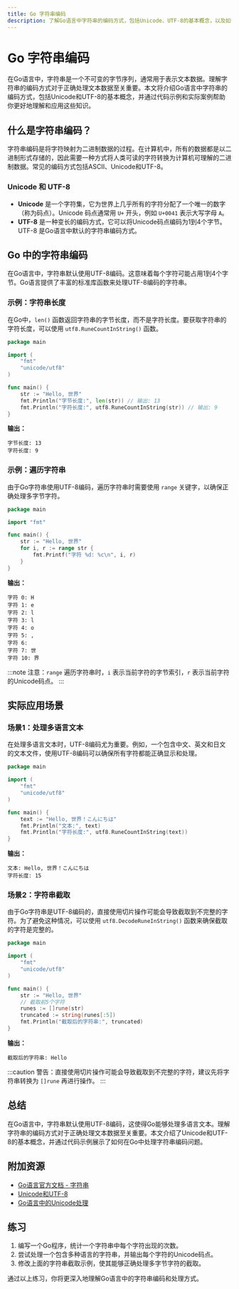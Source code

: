 ```yaml
---
title: Go 字符串编码
description: 了解Go语言中字符串的编码方式，包括Unicode、UTF-8的基本概念，以及如何在Go中处理字符串编码问题。
---
```


# Go 字符串编码

在Go语言中，字符串是一个不可变的字节序列，通常用于表示文本数据。理解字符串的编码方式对于正确处理文本数据至关重要。本文将介绍Go语言中字符串的编码方式，包括Unicode和UTF-8的基本概念，并通过代码示例和实际案例帮助你更好地理解和应用这些知识。

## 什么是字符串编码？

字符串编码是将字符映射为二进制数据的过程。在计算机中，所有的数据都是以二进制形式存储的，因此需要一种方式将人类可读的字符转换为计算机可理解的二进制数据。常见的编码方式包括ASCII、Unicode和UTF-8。

### Unicode 和 UTF-8

- **Unicode** 是一个字符集，它为世界上几乎所有的字符分配了一个唯一的数字（称为码点）。Unicode 码点通常用 `U+` 开头，例如 `U+0041` 表示大写字母 `A`。
- **UTF-8** 是一种变长的编码方式，它可以将Unicode码点编码为1到4个字节。UTF-8 是Go语言中默认的字符串编码方式。

## Go 中的字符串编码

在Go语言中，字符串默认使用UTF-8编码。这意味着每个字符可能占用1到4个字节。Go语言提供了丰富的标准库函数来处理UTF-8编码的字符串。

### 示例：字符串长度

在Go中，`len()` 函数返回字符串的字节长度，而不是字符长度。要获取字符串的字符长度，可以使用 `utf8.RuneCountInString()` 函数。

```go
package main

import (
    "fmt"
    "unicode/utf8"
)

func main() {
    str := "Hello, 世界"
    fmt.Println("字节长度:", len(str)) // 输出: 13
    fmt.Println("字符长度:", utf8.RuneCountInString(str)) // 输出: 9
}
```

**输出：**
```
字节长度: 13
字符长度: 9
```

### 示例：遍历字符串

由于Go字符串使用UTF-8编码，遍历字符串时需要使用 `range` 关键字，以确保正确处理多字节字符。

```go
package main

import "fmt"

func main() {
    str := "Hello, 世界"
    for i, r := range str {
        fmt.Printf("字符 %d: %c\n", i, r)
    }
}
```

**输出：**
```
字符 0: H
字符 1: e
字符 2: l
字符 3: l
字符 4: o
字符 5: ,
字符 6:  
字符 7: 世
字符 10: 界
```

:::note
注意：`range` 遍历字符串时，`i` 表示当前字符的字节索引，`r` 表示当前字符的Unicode码点。
:::

## 实际应用场景

### 场景1：处理多语言文本

在处理多语言文本时，UTF-8编码尤为重要。例如，一个包含中文、英文和日文的文本文件，使用UTF-8编码可以确保所有字符都能正确显示和处理。

```go
package main

import (
    "fmt"
    "unicode/utf8"
)

func main() {
    text := "Hello, 世界！こんにちは"
    fmt.Println("文本:", text)
    fmt.Println("字符长度:", utf8.RuneCountInString(text))
}
```

**输出：**
```
文本: Hello, 世界！こんにちは
字符长度: 15
```

### 场景2：字符串截取

由于Go字符串是UTF-8编码的，直接使用切片操作可能会导致截取到不完整的字符。为了避免这种情况，可以使用 `utf8.DecodeRuneInString()` 函数来确保截取的字符是完整的。

```go
package main

import (
    "fmt"
    "unicode/utf8"
)

func main() {
    str := "Hello, 世界"
    // 截取前5个字符
    runes := []rune(str)
    truncated := string(runes[:5])
    fmt.Println("截取后的字符串:", truncated)
}
```

**输出：**
```
截取后的字符串: Hello
```

:::caution
警告：直接使用切片操作可能会导致截取到不完整的字符，建议先将字符串转换为 `[]rune` 再进行操作。
:::

## 总结

在Go语言中，字符串默认使用UTF-8编码，这使得Go能够处理多语言文本。理解字符串的编码方式对于正确处理文本数据至关重要。本文介绍了Unicode和UTF-8的基本概念，并通过代码示例展示了如何在Go中处理字符串编码问题。

## 附加资源

- [Go语言官方文档 - 字符串](https://golang.org/pkg/strings/)
- [Unicode和UTF-8](https://en.wikipedia.org/wiki/UTF-8)
- [Go语言中的Unicode处理](https://blog.golang.org/strings)

## 练习

1. 编写一个Go程序，统计一个字符串中每个字符出现的次数。
2. 尝试处理一个包含多种语言的字符串，并输出每个字符的Unicode码点。
3. 修改上面的字符串截取示例，使其能够正确处理多字节字符的截取。

通过以上练习，你将更深入地理解Go语言中的字符串编码和处理方式。